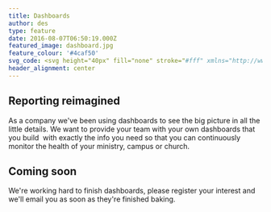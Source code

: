 ```yaml
---
title: Dashboards
author: des
type: feature
date: 2016-08-07T06:50:19.000Z
featured_image: dashboard.jpg
feature_colour: '#4caf50'
svg_code: <svg height="40px" fill="none" stroke="#fff" xmlns="http://www.w3.org/2000/svg" viewBox="0 0 24 24"><g fill="none" stroke="#fff" stroke-linejoin="round" stroke-miterlimit="10"><g stroke-linecap="round"><path d="M23.5 20.5c0 1.104-.895 2-2 2h-19c-1.104 0-2-.896-2-2v-17c0-1.104.896-2 2-2h19c1.105 0 2 .896 2 2v17zM.5 6.5h23"/><circle cx="4" cy="4" r=".5"/><circle cx="7" cy="4" r=".5"/><circle cx="10" cy="4" r=".5"/></g><circle stroke-linecap="round" cx="8" cy="14.5" r="5"/><path stroke-linecap="round" d="M10.82 10.372L8 14.5l3.205 3.837M8 14.5H3"/><path d="M15 10.5h6M15 13.5h6M15 16.5h6"/></g></svg>
header_alignment: center
---
```


## Reporting reimagined

As a company we've been using dashboards to see the big picture in all the little details. We want to provide your team with your own dashboards that you build  with exactly the info you need so that you can continuously monitor the health of your ministry, campus or church.

## Coming soon

We're working hard to finish dashboards, please register your interest and we'll email you as soon as they're finished baking.

<UCareEmbed id='661505' path='/forms/12/embed' />
